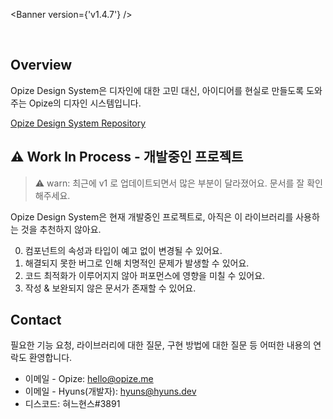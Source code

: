 
<Meta title="Docs/Introduction" />

<Banner version={'v1.4.7'} />

<br />

## Overview

Opize Design System은 디자인에 대한 고민 대신, 아이디어를 현실로 만들도록 도와주는 Opize의 디자인 시스템입니다.

[Opize Design System Repository](https://github.com/HyunsDev/opize-design-system)

## ⚠️ Work In Process - 개발중인 프로젝트

> ⚠️ warn: 최근에 v1 로 업데이트되면서 많은 부분이 달라졌어요. 문서를 잘 확인해주세요.

Opize Design System은 현재 개발중인 프로젝트로, 아직은 이 라이브러리를 사용하는 것을 추천하지 않아요.

0. 컴포넌트의 속성과 타입이 예고 없이 변경될 수 있어요.
1. 해결되지 못한 버그로 인해 치명적인 문제가 발생할 수 있어요.
2. 코드 최적화가 이루어지지 않아 퍼포먼스에 영향을 미칠 수 있어요.
3. 작성 & 보완되지 않은 문서가 존재할 수 있어요.

## Contact

필요한 기능 요청, 라이브러리에 대한 질문, 구현 방법에 대한 질문 등 어떠한 내용의 연락도 환영합니다.

-   이메일 - Opize: <a href='mailto:hello@opize.me'>hello@opize.me</a>
-   이메일 - Hyuns(개발자): <a href='mailto:hyuns@hyuns.dev'>hyuns@hyuns.dev</a>
-   디스코드: 혀느현스#3891
